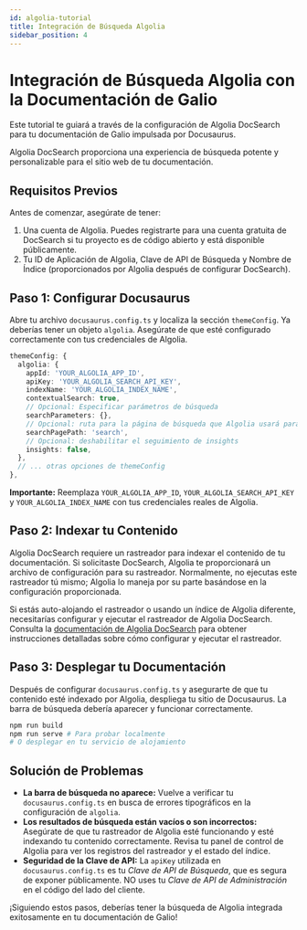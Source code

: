 ```yaml
---
id: algolia-tutorial
title: Integración de Búsqueda Algolia
sidebar_position: 4
---
```


# Integración de Búsqueda Algolia con la Documentación de Galio

Este tutorial te guiará a través de la configuración de Algolia DocSearch para tu documentación de Galio impulsada por Docusaurus.

Algolia DocSearch proporciona una experiencia de búsqueda potente y personalizable para el sitio web de tu documentación.

## Requisitos Previos

Antes de comenzar, asegúrate de tener:

1.  Una cuenta de Algolia. Puedes registrarte para una cuenta gratuita de DocSearch si tu proyecto es de código abierto y está disponible públicamente.
2.  Tu ID de Aplicación de Algolia, Clave de API de Búsqueda y Nombre de Índice (proporcionados por Algolia después de configurar DocSearch).

## Paso 1: Configurar Docusaurus

Abre tu archivo `docusaurus.config.ts` y localiza la sección `themeConfig`. Ya deberías tener un objeto `algolia`. Asegúrate de que esté configurado correctamente con tus credenciales de Algolia.

```typescript:/docusaurus.config.ts
themeConfig: {
  algolia: {
    appId: 'YOUR_ALGOLIA_APP_ID',
    apiKey: 'YOUR_ALGOLIA_SEARCH_API_KEY',
    indexName: 'YOUR_ALGOLIA_INDEX_NAME',
    contextualSearch: true,
    // Opcional: Especificar parámetros de búsqueda
    searchParameters: {},
    // Opcional: ruta para la página de búsqueda que Algolia usará para dirigir a los usuarios a una página de resultados de búsqueda
    searchPagePath: 'search',
    // Opcional: deshabilitar el seguimiento de insights
    insights: false,
  },
  // ... otras opciones de themeConfig
},
```

**Importante:** Reemplaza `YOUR_ALGOLIA_APP_ID`, `YOUR_ALGOLIA_SEARCH_API_KEY` y `YOUR_ALGOLIA_INDEX_NAME` con tus credenciales reales de Algolia.

## Paso 2: Indexar tu Contenido

Algolia DocSearch requiere un rastreador para indexar el contenido de tu documentación. Si solicitaste DocSearch, Algolia te proporcionará un archivo de configuración para su rastreador. Normalmente, no ejecutas este rastreador tú mismo; Algolia lo maneja por su parte basándose en la configuración proporcionada.

Si estás auto-alojando el rastreador o usando un índice de Algolia diferente, necesitarías configurar y ejecutar el rastreador de Algolia DocSearch. Consulta la [documentación de Algolia DocSearch](https://docsearch.algolia.com/docs/indexing/) para obtener instrucciones detalladas sobre cómo configurar y ejecutar el rastreador.

## Paso 3: Desplegar tu Documentación

Después de configurar `docusaurus.config.ts` y asegurarte de que tu contenido esté indexado por Algolia, despliega tu sitio de Docusaurus. La barra de búsqueda debería aparecer y funcionar correctamente.

```bash
npm run build
npm run serve # Para probar localmente
# O desplegar en tu servicio de alojamiento
```

## Solución de Problemas

*   **La barra de búsqueda no aparece:** Vuelve a verificar tu `docusaurus.config.ts` en busca de errores tipográficos en la configuración de `algolia`.
*   **Los resultados de búsqueda están vacíos o son incorrectos:** Asegúrate de que tu rastreador de Algolia esté funcionando y esté indexando tu contenido correctamente. Revisa tu panel de control de Algolia para ver los registros del rastreador y el estado del índice.
*   **Seguridad de la Clave de API:** La `apiKey` utilizada en `docusaurus.config.ts` es tu *Clave de API de Búsqueda*, que es segura de exponer públicamente. NO uses tu *Clave de API de Administración* en el código del lado del cliente.

¡Siguiendo estos pasos, deberías tener la búsqueda de Algolia integrada exitosamente en tu documentación de Galio!